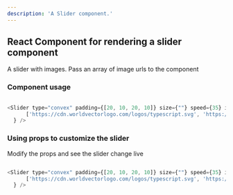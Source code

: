 ```yaml
---
description: 'A Slider component.'
---
```



## React Component for rendering a slider component

A slider with images. Pass an array of image urls to the component

### Component usage
```js

<Slider type="convex" padding={[20, 10, 20, 10]} size={""} speed={35} images={
      ['https://cdn.worldvectorlogo.com/logos/typescript.svg', 'https://cdn.worldvectorlogo.com/logos/typescript.svg', 'https://cdn.worldvectorlogo.com/logos/typescript.svg', 'https://cdn.worldvectorlogo.com/logos/typescript.svg', 'https://cdn.worldvectorlogo.com/logos/typescript.svg', 'https://cdn.worldvectorlogo.com/logos/typescript.svg', 'https://cdn.worldvectorlogo.com/logos/typescript.svg', 'https://cdn.worldvectorlogo.com/logos/typescript.svg']
  } />

```

### Using props to customize the slider

Modify the props and see the slider change live
```js live

<Slider type="convex" padding={[20, 10, 20, 10]} size={""} speed={35} images={
      ['https://cdn.worldvectorlogo.com/logos/typescript.svg', 'https://cdn.worldvectorlogo.com/logos/typescript.svg', 'https://cdn.worldvectorlogo.com/logos/typescript.svg', 'https://cdn.worldvectorlogo.com/logos/typescript.svg', 'https://cdn.worldvectorlogo.com/logos/typescript.svg', 'https://cdn.worldvectorlogo.com/logos/typescript.svg', 'https://cdn.worldvectorlogo.com/logos/typescript.svg', 'https://cdn.worldvectorlogo.com/logos/typescript.svg']
  } />

```
